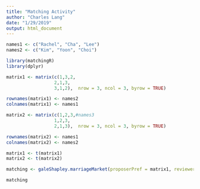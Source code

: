 ```yaml
---
title: "Matching Activity"
author: "Charles Lang"
date: "1/29/2019"
output: html_document
---
```


```r
names1 <- c("Rachel", "Cha", "Lee")
names2 <- c("Kim", "Yoon", "Choi")

```

```r
library(matchingR)
library(dplyr)

matrix1 <- matrix(c(1,3,2,
                  2,1,3,
                  3,1,2),  nrow = 3, ncol = 3, byrow = TRUE)

rownames(matrix1) <- names2
colnames(matrix1) <- names1

matrix2 <- matrix(c(1,2,3,#names3
                  1,2,3,
                  2,1,3),  nrow = 3, ncol = 3, byrow = TRUE)

rownames(matrix2) <- names1
colnames(matrix2) <- names2

matrix1 <- t(matrix1)
matrix2 <- t(matrix2)

matching <- galeShapley.marriageMarket(proposerPref = matrix1, reviewerPref = matrix2)

matching
```

